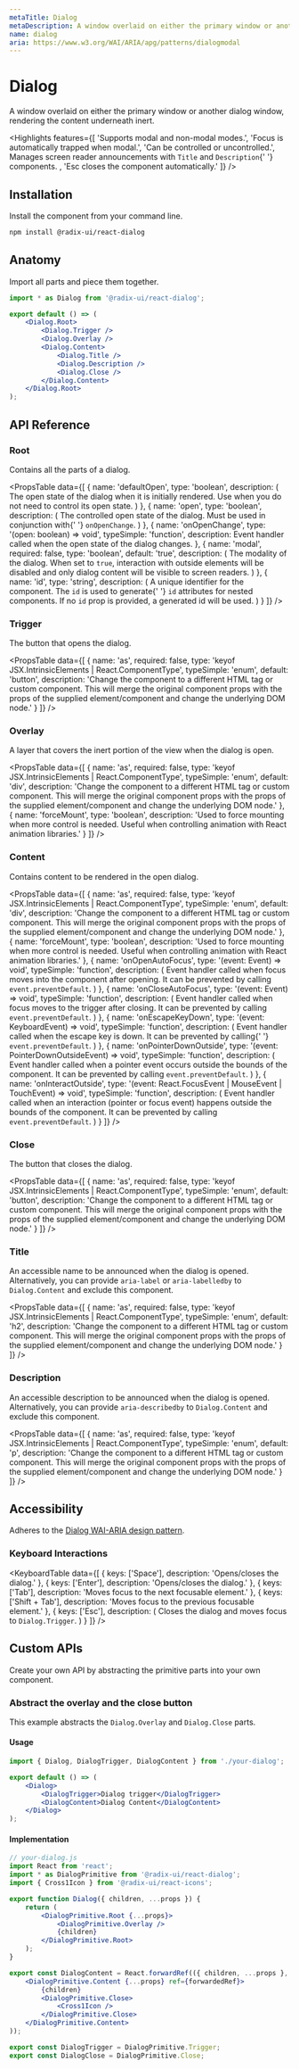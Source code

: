 ```yaml
---
metaTitle: Dialog
metaDescription: A window overlaid on either the primary window or another dialog window, rendering the content underneath inert.
name: dialog
aria: https://www.w3.org/WAI/ARIA/apg/patterns/dialogmodal
---
```


# Dialog

<Description>
	A window overlaid on either the primary window or another dialog window, rendering the content
	underneath inert.
</Description>

<Highlights
	features={[
		'Supports modal and non-modal modes.',
		'Focus is automatically trapped when modal.',
		'Can be controlled or uncontrolled.',
		<span>
			Manages screen reader announcements with <Code>Title</Code> and <Code>Description</Code>{' '}
			components.
		</span>,
		'Esc closes the component automatically.'
	]}
/>

## Installation

Install the component from your command line.

```bash
npm install @radix-ui/react-dialog
```

## Anatomy

Import all parts and piece them together.

```jsx
import * as Dialog from '@radix-ui/react-dialog';

export default () => (
	<Dialog.Root>
		<Dialog.Trigger />
		<Dialog.Overlay />
		<Dialog.Content>
			<Dialog.Title />
			<Dialog.Description />
			<Dialog.Close />
		</Dialog.Content>
	</Dialog.Root>
);
```

## API Reference

### Root

Contains all the parts of a dialog.

<PropsTable
	data={[
		{
			name: 'defaultOpen',
			type: 'boolean',
			description: (
				<span>
					The open state of the dialog when it is initially rendered. Use when you do not need to
					control its open state.
				</span>
			)
		},
		{
			name: 'open',
			type: 'boolean',
			description: (
				<span>
					The controlled open state of the dialog. Must be used in conjunction with{' '}
					<Code>onOpenChange</Code>.
				</span>
			)
		},
		{
			name: 'onOpenChange',
			type: '(open: boolean) => void',
			typeSimple: 'function',
			description: <span>Event handler called when the open state of the dialog changes.</span>
		},
		{
			name: 'modal',
			required: false,
			type: 'boolean',
			default: 'true',
			description: (
				<span>
					The modality of the dialog. When set to <Code>true</Code>, interaction with outside
					elements will be disabled and only dialog content will be visible to screen readers.
				</span>
			)
		},
		{
			name: 'id',
			type: 'string',
			description: (
				<span>
					A unique identifier for the component. The <Code>id</Code> is used to generate{' '}
					<Code>id</Code> attributes for nested components. If no <Code>id</Code> prop is provided,
					a generated id will be used.
				</span>
			)
		}
	]}
/>

### Trigger

The button that opens the dialog.

<PropsTable
	data={[
		{
			name: 'as',
			required: false,
			type: 'keyof JSX.IntrinsicElements | React.ComponentType<any>',
			typeSimple: 'enum',
			default: 'button',
			description:
				'Change the component to a different HTML tag or custom component. This will merge the original component props with the props of the supplied element/component and change the underlying DOM node.'
		}
	]}
/>

### Overlay

A layer that covers the inert portion of the view when the dialog is open.

<PropsTable
	data={[
		{
			name: 'as',
			required: false,
			type: 'keyof JSX.IntrinsicElements | React.ComponentType<any>',
			typeSimple: 'enum',
			default: 'div',
			description:
				'Change the component to a different HTML tag or custom component. This will merge the original component props with the props of the supplied element/component and change the underlying DOM node.'
		},
		{
			name: 'forceMount',
			type: 'boolean',
			description:
				'Used to force mounting when more control is needed. Useful when controlling animation with React animation libraries.'
		}
	]}
/>

### Content

Contains content to be rendered in the open dialog.

<PropsTable
	data={[
		{
			name: 'as',
			required: false,
			type: 'keyof JSX.IntrinsicElements | React.ComponentType<any>',
			typeSimple: 'enum',
			default: 'div',
			description:
				'Change the component to a different HTML tag or custom component. This will merge the original component props with the props of the supplied element/component and change the underlying DOM node.'
		},
		{
			name: 'forceMount',
			type: 'boolean',
			description:
				'Used to force mounting when more control is needed. Useful when controlling animation with React animation libraries.'
		},
		{
			name: 'onOpenAutoFocus',
			type: '(event: Event) => void',
			typeSimple: 'function',
			description: (
				<span>
					Event handler called when focus moves into the component after opening. It can be
					prevented by calling <Code>event.preventDefault</Code>.
				</span>
			)
		},
		{
			name: 'onCloseAutoFocus',
			type: '(event: Event) => void',
			typeSimple: 'function',
			description: (
				<span>
					Event handler called when focus moves to the trigger after closing. It can be prevented by
					calling <Code>event.preventDefault</Code>.
				</span>
			)
		},
		{
			name: 'onEscapeKeyDown',
			type: '(event: KeyboardEvent) => void',
			typeSimple: 'function',
			description: (
				<span>
					Event handler called when the escape key is down. It can be prevented by calling{' '}
					<Code>event.preventDefault</Code>.
				</span>
			)
		},
		{
			name: 'onPointerDownOutside',
			type: '(event: PointerDownOutsideEvent) => void',
			typeSimple: 'function',
			description: (
				<span>
					Event handler called when a pointer event occurs outside the bounds of the component. It
					can be prevented by calling <Code>event.preventDefault</Code>.
				</span>
			)
		},
		{
			name: 'onInteractOutside',
			type: '(event: React.FocusEvent | MouseEvent | TouchEvent) => void',
			typeSimple: 'function',
			description: (
				<span>
					Event handler called when an interaction (pointer or focus event) happens outside the
					bounds of the component. It can be prevented by calling <Code>event.preventDefault</Code>.
				</span>
			)
		}
	]}
/>

### Close

The button that closes the dialog.

<PropsTable
	data={[
		{
			name: 'as',
			required: false,
			type: 'keyof JSX.IntrinsicElements | React.ComponentType<any>',
			typeSimple: 'enum',
			default: 'button',
			description:
				'Change the component to a different HTML tag or custom component. This will merge the original component props with the props of the supplied element/component and change the underlying DOM node.'
		}
	]}
/>

### Title

An accessible name to be announced when the dialog is opened. Alternatively, you can provide `aria-label` or `aria-labelledby` to `Dialog.Content` and exclude this component.

<PropsTable
	data={[
		{
			name: 'as',
			required: false,
			type: 'keyof JSX.IntrinsicElements | React.ComponentType<any>',
			typeSimple: 'enum',
			default: 'h2',
			description:
				'Change the component to a different HTML tag or custom component. This will merge the original component props with the props of the supplied element/component and change the underlying DOM node.'
		}
	]}
/>

### Description

An accessible description to be announced when the dialog is opened. Alternatively, you can provide `aria-describedby` to `Dialog.Content` and exclude this component.

<PropsTable
	data={[
		{
			name: 'as',
			required: false,
			type: 'keyof JSX.IntrinsicElements | React.ComponentType<any>',
			typeSimple: 'enum',
			default: 'p',
			description:
				'Change the component to a different HTML tag or custom component. This will merge the original component props with the props of the supplied element/component and change the underlying DOM node.'
		}
	]}
/>

## Accessibility

Adheres to the [Dialog WAI-ARIA design pattern](https://www.w3.org/WAI/ARIA/apg/patterns/dialogmodal).

### Keyboard Interactions

<KeyboardTable
	data={[
		{
			keys: ['Space'],
			description: 'Opens/closes the dialog.'
		},
		{
			keys: ['Enter'],
			description: 'Opens/closes the dialog.'
		},
		{
			keys: ['Tab'],
			description: 'Moves focus to the next focusable element.'
		},
		{
			keys: ['Shift + Tab'],
			description: 'Moves focus to the previous focusable element.'
		},
		{
			keys: ['Esc'],
			description: (
				<span>
					Closes the dialog and moves focus to <Code>Dialog.Trigger</Code>.
				</span>
			)
		}
	]}
/>

## Custom APIs

Create your own API by abstracting the primitive parts into your own component.

### Abstract the overlay and the close button

This example abstracts the `Dialog.Overlay` and `Dialog.Close` parts.

#### Usage

```jsx
import { Dialog, DialogTrigger, DialogContent } from './your-dialog';

export default () => (
	<Dialog>
		<DialogTrigger>Dialog trigger</DialogTrigger>
		<DialogContent>Dialog Content</DialogContent>
	</Dialog>
);
```

#### Implementation

```jsx
// your-dialog.js
import React from 'react';
import * as DialogPrimitive from '@radix-ui/react-dialog';
import { Cross1Icon } from '@radix-ui/react-icons';

export function Dialog({ children, ...props }) {
	return (
		<DialogPrimitive.Root {...props}>
			<DialogPrimitive.Overlay />
			{children}
		</DialogPrimitive.Root>
	);
}

export const DialogContent = React.forwardRef(({ children, ...props }, forwardedRef) => (
	<DialogPrimitive.Content {...props} ref={forwardedRef}>
		{children}
		<DialogPrimitive.Close>
			<Cross1Icon />
		</DialogPrimitive.Close>
	</DialogPrimitive.Content>
));

export const DialogTrigger = DialogPrimitive.Trigger;
export const DialogClose = DialogPrimitive.Close;
```
